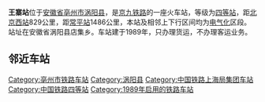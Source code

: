 {{Infobox China railway station
|车站名称 = 王寨站
|车站名称拼音 = WangZhai
|英文名称 = Wangzhai Railway Station
|车站代码 = 25049
|车站位置 = [[安徽省|安徽省]][[亳州市|亳州市]][[涡阳县|涡阳县]]
|坐标 = {{coord|33|09|09|N|115|50|02|E|display=inline,title}}
|车站功能 = 货运站
|归属 = [[上海铁路局|上海铁路局]]
|线路 = [[京九铁路|京九铁路]]
|车站等级 = [[四等站_(中国)|四等站]]
}} 
'''王寨站'''位于[[安徽省|安徽省]][[亳州市|亳州市]][[涡阳县|涡阳县]]，是[[京九铁路|京九铁路]]的一座火车站，等级为[[四等站_(中国)|四等站]]，距[[北京西站|北京西站]]829公里，距[[常平站|常平站]]1486公里，本站及相邻上下行区间均为[[电气化|电气化]]区段。站址在安徽省涡阳县店集乡。车站建于1989年，只办理货运，不办理客运业务。

== 邻近车站 ==
{{Start rail box|[[中国铁路|中国铁路]]}}
{{s-inop|[[三堂集站|三堂集站]]<br><s>''[[三塔站|三塔站]]''</s>(已撤销)|{{站|北京西}}方向}}
{{s-line|[[京九铁路|京九铁路]]<br />← 21km 王寨站 11km →}}
{{s-inop|[[伍明站|伍明站]]|{{站|常平}}方向}}
{{End box}}

{{京九铁路}}
[[Category:亳州市铁路车站|Category:亳州市铁路车站]]
[[Category:涡阳县|Category:涡阳县]]
[[Category:中国铁路上海局集团车站|Category:中国铁路上海局集团车站]]
[[Category:中国铁路四等站|Category:中国铁路四等站]]
[[Category:1989年启用的铁路车站|Category:1989年启用的铁路车站]]